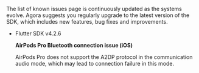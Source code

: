 <PlatformWrapper platform="flutter">

The list of known issues page is continuously updated as the systems evolve. Agora suggests you regularly upgrade to the latest version of the SDK, which includes new features, bug fixes and improvements.

- Flutter SDK v4.2.6

    **AirPods Pro Bluetooth connection issue (iOS)**

    AirPods Pro does not support the A2DP protocol in the communication audio mode, which may lead to connection failure in this mode.

</PlatformWrapper>